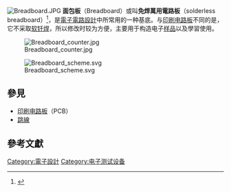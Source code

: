 {{TA
|G1=電子學
}}
[[File:Breadboard.JPG|thumb]]
'''面包板'''（Breadboard）或叫'''免焊萬用電路板'''（solderless breadboard）<ref>{{Cite web|url=http://phys.thu.edu.tw/~mengwen/exp-electronics/exp-electronics-pro/exp-electronics-pro-01.htm|title=【麵包板】|accessdate=2015-06-14|publisher=[[東海大學_(台灣)|東海大學 (台灣)]]|deadurl=yes|archiveurl=https://web.archive.org/web/20150615063440/http://phys.thu.edu.tw/~mengwen/exp-electronics/exp-electronics-pro/exp-electronics-pro-01.htm|archivedate=2015-06-15}}</ref>，是[[電子電路設計|電子電路設計]]中所常用的一种基底。与[[印刷电路板|印刷电路板]]不同的是，它不采取[[软钎焊|软钎焊]]，所以修改时较为方便，主要用于构造电子[[样品|样品]]以及學習使用。

[[File:Breadboard_counter.jpg|thumb]]

[[File:Breadboard_scheme.svg|thumb]]

== 參見 ==
{{Commons category|Breadboard}}
* [[印刷电路板|印刷电路板]]（PCB）
* [[跳線|跳線]]

== 參考文獻 ==
{{reflist}}

{{電子學}}
{{Authority control}}
{{Digital-tech-stub}}

[[Category:電子設計|Category:電子設計]]
[[Category:电子测试设备|Category:电子测试设备]]